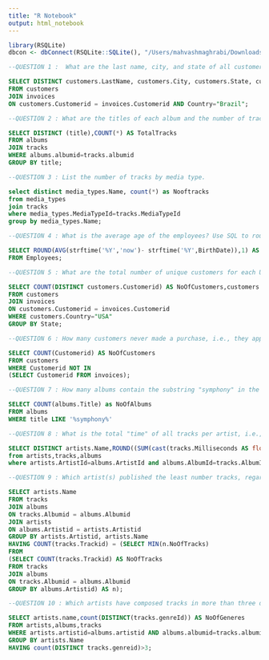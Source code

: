 ```yaml
---
title: "R Notebook"
output: html_notebook
---
```

```r
library(RSQLite)
dbcon <- dbConnect(RSQLite::SQLite(), "/Users/mahvashmaghrabi/Downloads/MediaDB.db")
```


```sql
--QUESTION 1 :  What are the last name, city, and state of all customers who made at least one purchase and live in Brazil?

SELECT DISTINCT customers.LastName, customers.City, customers.State, customers.Country
FROM customers
JOIN invoices
ON customers.Customerid = invoices.Customerid AND Country="Brazil";
```


```sql
--QUESTION 2 : What are the titles of each album and the number of tracks on each album?

SELECT DISTINCT (title),COUNT(*) AS TotalTracks
FROM albums 
JOIN tracks 
WHERE albums.albumid=tracks.albumid 
GROUP BY title;


```

```sql
--QUESTION 3 : List the number of tracks by media type.

select distinct media_types.Name, count(*) as Nooftracks 
from media_types
join tracks 
where media_types.MediaTypeId=tracks.MediaTypeId 
group by media_types.Name;


```

```sql
--QUESTION 4 : What is the average age of the employees? Use SQL to round the result to one digit of precision

SELECT ROUND(AVG(strftime('%Y','now')- strftime('%Y',BirthDate)),1) AS AvgAge
FROM Employees;

```

```sql
--QUESTION 5 : What are the total number of unique customers for each US state (e.g., MA, CT, etc.), ordered alphabetically by state, who made at least one purchase

SELECT COUNT(DISTINCT customers.Customerid) AS NoOfCustomers,customers.Country,customers.State
FROM customers
JOIN invoices 
ON customers.Customerid = invoices.Customerid 
WHERE customers.Country="USA"
GROUP BY State;

```


```sql
--QUESTION 6 : How many customers never made a purchase, i.e., they appear in the customers table but not in the invoices table

SELECT COUNT(Customerid) AS NoOfCustomers
FROM customers
WHERE Customerid NOT IN
(SELECT Customerid FROM invoices);

```

```sql
--QUESTION 7 : How many albums contain the substring "symphony" in the album title?

SELECT COUNT(albums.Title) as NoOfAlbums
FROM albums
WHERE title LIKE '%symphony%'
```

```sql
--QUESTION 8 : What is the total "time" of all tracks per artist, i.e., add up the "Milliseconds" column in tracks? Display the artist's name and the time in hours rounded to two decimals.

SELECT DISTINCT artists.Name,ROUND((SUM(cast(tracks.Milliseconds AS float))/3600000),2) AS TotalTime
from artists,tracks,albums
where artists.ArtistId=albums.ArtistId and albums.AlbumId=tracks.AlbumId Group by artists.ArtistId having min(tracks.trackID)>=1
```

```sql
--QUESTION 9 : Which artist(s) published the least number tracks, regardless of type and format? List the artist(s) name(s).

SELECT artists.Name
FROM tracks
JOIN albums
ON tracks.Albumid = albums.Albumid
JOIN artists
ON albums.Artistid = artists.Artistid
GROUP BY artists.Artistid, artists.Name
HAVING COUNT(tracks.Trackid) = (SELECT MIN(n.NoOfTracks)
FROM
(SELECT COUNT(tracks.Trackid) AS NoOfTracks
FROM tracks
JOIN albums
ON tracks.Albumid = albums.Albumid
GROUP BY albums.Artistid) AS n);
```

```sql
--QUESTION 10 : Which artists have composed tracks in more than three different genres? List the artists name and the number of distinct genres they have compositions in.

SELECT artists.name,count(DISTINCT(tracks.genreId)) AS NoOfGeneres 
FROM artists,albums,tracks 
WHERE artists.artistid=albums.artistid AND albums.albumid=tracks.albumid
GROUP BY artists.Name 
HAVING count(DISTINCT tracks.genreid)>3;

```



